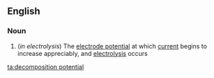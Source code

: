 ==English==

===Noun===
{{en-noun|head=[[decomposition]] [[potential]]}}

# {{label|en|chemistry}} (''in electrolysis'') The [[electrode potential]] at which [[current]] begins to increase appreciably, and [[electrolysis]] occurs

[[ta:decomposition potential]]